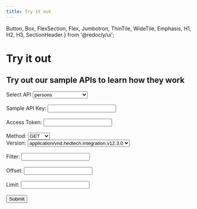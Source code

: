 ```yaml
---
title: Try it out
---
```



  Button,
  Box,
  FlexSection,
  Flex,
  Jumbotron,
  ThinTile,
  WideTile,
  Emphasis,
  H1,
  H2,
  H3,
  SectionHeader
} from '@redocly/ui';


<Box mx="auto">
    <Jumbotron pb="3.5em" flexDirection="column" alignItems="center" parallaxEffect="true">
        <H1>Try it out</H1>
        <H2>Try out our sample APIs to learn how they work</H2>
    </Jumbotron>
</Box>
<Box mx="auto"  marginTop={5}>
    <form>
        <Flex justifyContent="space-between" alignContent="stretch">
            <div style={{ margin:'50px', padding: '20px 30px', backgroundColor: '#fffffe' }}>
                <ThinTile bgColor='#fffffa'>
                    <div>
                        Select API
                        <select id='apis'>
                            <option value="persons" selected>persons</option>
                            <option value="academicCatalog">academic-catalogs</option>
                            <option value="academicCredentials">academic-credentials</option>
                        </select>
                    </div>&nbsp;
                    <div>
                        Sample API Key:
                        <input type='text' />
                    </div>&nbsp;
                    <div>
                        Access Token:
                        <input type='text' />
                    </div>&nbsp;
                    <div>
                        Method:
                        <select id='methods'>
                            <option value="Get">GET</option>
                            <option value="put">PUT</option>
                            <option value="post">POST</option>
                        </select>
                    </div>
                    <div>
                        Version:
                        <select id='versions'>
                            <option value="Get" selected>application/vnd.hedtech.integration.v12.3.0</option>
                        </select>
                    </div>&nbsp;
                    <div>
                        Filter:
                        <input type='text' />
                    </div>&nbsp;
                   <div>
                        Offset:
                        <input type='text' />
                    </div>&nbsp;
                    <div>
                        Limit:
                        <input type='text' />
                    </div>&nbsp;
                    <div>
                        <button type="submit">Submit</button>
                    </div>
                </ThinTile>
            </div>
        </Flex>
    </form>
</Box>
